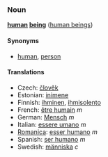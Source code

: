 ===Noun===
'''[[human]] [[being]]''' ([[human beings]])

====Synonyms====
*[[human]], [[person]]

====Translations====
*Czech: [[člověk]]
*Estonian: [[inimene]]
*Finnish: [[ihminen]], [[ihmisolento]]
*French: [[être humain]] ''m''
*German: [[Mensch]] ''m''
*Italian: [[essere umano]] ''m''
*[[Romanica]]: [[esser humano]] ''m''
*Spanish: [[ser humano]] ''m''
*Swedish: [[människa]] ''c''
